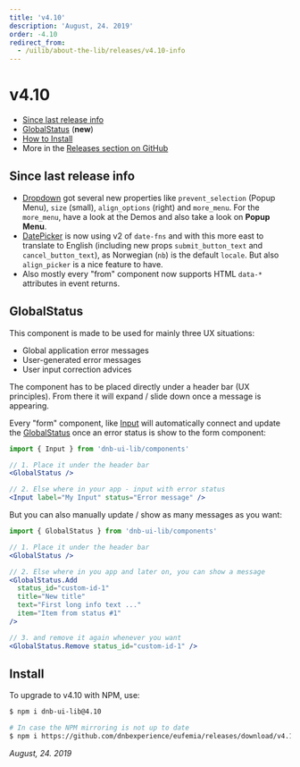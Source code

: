 ```yaml
---
title: 'v4.10'
description: 'August, 24. 2019'
order: -4.10
redirect_from:
  - /uilib/about-the-lib/releases/v4.10-info
---
```


# v4.10

- [Since last release info](#since-last-release-info)
- [GlobalStatus](#globalstatus) (**new**)
- [How to Install](#install)
- More in the [Releases section on GitHub](https://github.com/dnbexperience/eufemia/releases)

## Since last release info

- [Dropdown](/uilib/components/dropdown) got several new properties like `prevent_selection` (Popup Menu), `size` (small), `align_options` (right) and `more_menu`. For the `more_menu`, have a look at the Demos and also take a look on **Popup Menu**.
- [DatePicker](/uilib/components/date-picker) is now using v2 of `date-fns` and with this more east to translate to English (including new props `submit_button_text` and `cancel_button_text`), as Norwegian (`nb`) is the default `locale`. But also `align_picker` is a nice feature to have.
- Also mostly every "from" component now supports HTML `data-*` attributes in event returns.

## GlobalStatus

This component is made to be used for mainly three UX situations:

- Global application error messages
- User-generated error messages
- User input correction advices

The component has to be placed directly under a header bar (UX principles). From there it will expand / slide down once a message is appearing.

Every "form" component, like [Input](/uilib/components/dropdown) will automatically connect and update the [GlobalStatus](/uilib/components/global-status) once an error status is show to the form component:

```jsx
import { Input } from 'dnb-ui-lib/components'

// 1. Place it under the header bar
<GlobalStatus />

// 2. Else where in your app - input with error status
<Input label="My Input" status="Error message" />
```

But you can also manually update / show as many messages as you want:

```jsx
import { GlobalStatus } from 'dnb-ui-lib/components'

// 1. Place it under the header bar
<GlobalStatus />

// 2. Else where in you app and later on, you can show a message
<GlobalStatus.Add
  status_id="custom-id-1"
  title="New title"
  text="First long info text ..."
  item="Item from status #1"
/>

// 3. and remove it again whenever you want
<GlobalStatus.Remove status_id="custom-id-1" />
```

## Install

To upgrade to v4.10 with NPM, use:

```bash
$ npm i dnb-ui-lib@4.10

# In case the NPM mirroring is not up to date
$ npm i https://github.com/dnbexperience/eufemia/releases/download/v4.10.0/dnb-ui-lib-4.10.0.tgz
```

_August, 24. 2019_
